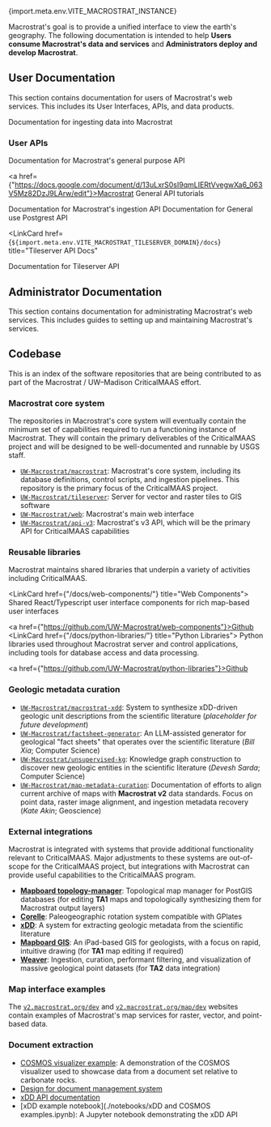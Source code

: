 
<PageHeader title="Documentation">
  <span className="subtitle">
    <span className="tertiary">{import.meta.env.VITE_MACROSTRAT_INSTANCE}</span>
  </span>
</PageHeader>

Macrostrat's goal is to provide a unified interface to view the earth's geography. The following documentation is intended
to help **Users consume Macrostrat's data and services** and **Administrators deploy and develop Macrostrat**.

## User Documentation

This section contains documentation for users of Macrostrat's web services. This includes its User Interfaces, APIs, and data products.

<LinkCard href="/docs/ingestion" title="Ingestion">
  Documentation for ingesting data into Macrostrat
</LinkCard>

### User APIs

<LinkCard href="/api/v2/" title="General API Docs">
  Documentation for Macrostrat's general purpose API

  <a href={"https://docs.google.com/document/d/13uLxrS0sI9qmLIERtVvegwXa6_063V5Mz82DzJ9LArw/edit"}>Macrostrat General API tutorials</a>
</LinkCard>

<LinkCard href="/api/ingest/docs" title="Ingestion API Docs">
  Documentation for Macrostrat's ingestion API
</LinkCard>

<LinkCard href="/docs/api/postgrest" title="Ingestion API Docs">
  Documentation for General use Postgrest API
</LinkCard>

<LinkCard
  href={`${import.meta.env.VITE_MACROSTRAT_TILESERVER_DOMAIN}/docs`}
  title="Tileserver API Docs"
>
  Documentation for Tileserver API
</LinkCard>

## Administrator Documentation

This section contains documentation for administrating Macrostrat's web services. This includes guides to setting up
and maintaining Macrostrat's services.

## Codebase

This is an index of the software repositories that are being contributed to as
part of the Macrostrat / UW–Madison CriticalMAAS effort.

### Macrostrat core system

The repositories in Macrostrat's core system will eventually contain the minimum
set of capabilities required to run a functioning instance of Macrostrat. They
will contain the primary deliverables of the CriticalMAAS project and will be
designed to be well-documented and runnable by USGS staff.

- [`UW-Macrostrat/macrostrat`](https://github.com/UW-Macrostrat/macrostrat):
  Macrostrat's core system, including its database definitions, control scripts,
  and ingestion pipelines. This repository is the primary focus of the
  CriticalMAAS project.
- [`UW-Macrostrat/tileserver`](https://github.com/UW-Macrostrat/tileserver):
  Server for vector and raster tiles to GIS software
- [`UW-Macrostrat/web`](https://github.com/UW-Macrostrat/web): Macrostrat's main
  web interface
- [`UW-Macrostrat/api-v3`](https://github.com/UW-Macrostrat/api-v3`):
  Macrostrat's v3 API, which will be the primary API for CriticalMAAS
  capabilities

### Reusable libraries

Macrostrat maintains shared libraries that underpin a variety of activities
including CriticalMAAS.

<LinkCard href={"/docs/web-components/"} title="Web Components">
  Shared React/Typescript user interface components for rich map-based user
  interfaces

  <a href={"https://github.com/UW-Macrostrat/web-components"}>Github</a>
</LinkCard>
<LinkCard href={"/docs/python-libraries/"} title="Python Libraries">
  Python libraries used throughout Macrostrat server and control applications,
  including tools for database access and data processing.

  <a href={"https://github.com/UW-Macrostrat/python-libraries"}>Github</a>
</LinkCard>

### Geologic metadata curation

- [`UW-Macrostrat/macrostrat-xdd`](https://github.com/UW-Macrostrat/macrostrat-xdd):
  System to synthesize xDD-driven geologic unit descriptions from the scientific
  literature (_placeholder for future development_)
- [`UW-Macrostrat/factsheet-generator`](https://github.com/UW-Macrostrat/factsheet-generator):
  An LLM-assisted generator for geological "fact sheets" that operates over the
  scientific literature (_Bill Xia_; Computer Science)
- [`UW-Macrostrat/unsupervised-kg`](https://github.com/UW-Macrostrat/unsupervised-kg):
  Knowledge graph construction to discover new geologic entities in the
  scientific literature (_Devesh Sarda_; Computer Science)
- [`UW-Macrostrat/map-metadata-curation`](https://github.com/UW-Macrostrat/map-metadata-curation):
  Documentation of efforts to align current archive of maps with **Macrostrat
  v2** data standards. Focus on point data, raster image alignment, and
  ingestion metadata recovery (_Kate Akin_; Geoscience)

### External integrations

Macrostrat is integrated with systems that provide additional functionality
relevant to CriticalMAAS. Major adjustments to these systems are out-of-scope
for the CriticalMAAS project, but integrations with Macrostrat can provide
useful capabilities to the CriticalMAAS program.

- [**Mapboard topology-manager**](https://github.com/Mapboard/topology-manager):
  Topological map manager for PostGIS databases (for editing **TA1** maps and
  topologically synthesizing them for Macrostrat output layers)
- [**Corelle**](https://github.com/UW-Macrostrat/corelle): Paleogeographic
  rotation system compatible with GPlates
- [**xDD**](https://xdd.wisc.edu/): A system for extracting geologic metadata
  from the scientific literature
- [**Mapboard GIS**](https://mapboard-gis.app): An iPad-based GIS for
  geologists, with a focus on rapid, intuitive drawing (for **TA1** map editing
  if required)
- [**Weaver**](https://github.com/digitalcrust/weaver): Ingestion, curation,
  performant filtering, and visualization of massive geological point datasets
  (for **TA2** data integration)

### Map interface examples

The [`v2.macrostrat.org/dev`](https://v2.macrostrat.org/dev) and
[`v2.macrostrat.org/map/dev`](https://v2.macrostrat.org/map/dev) websites
contain examples of Macrostrat's map services for raster, vector, and
point-based data.

### Document extraction

- [COSMOS visualizer example](https://xdd.wisc.edu/set_visualizer/sets/dolomites?query=Belle%20Fourche):
  A demonstration of the COSMOS visualizer used to showcase data from a document
  set relative to carbonate rocks.
- [Design for document management system](https://github.com/UW-xDD/document-store/blob/main/docs/design_doc.md)
- [xDD API documentation](https://xdd.wisc.edu/api/)
- [xDD example notebook](./notebooks/xDD and COSMOS examples.ipynb): A Jupyter
  notebook demonstrating the xDD API

